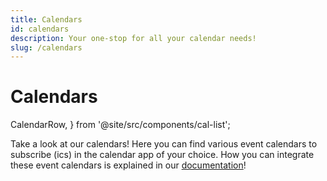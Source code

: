 ```yaml
---
title: Calendars
id: calendars
description: Your one-stop for all your calendar needs!
slug: /calendars
---
```


# Calendars

  CalendarRow,
} from '@site/src/components/cal-list';

Take a look at our calendars! Here you can find various event calendars to subscribe (ics) in the calendar app of your choice.
How you can integrate these event calendars is explained in our [documentation](./docs/intro)!

<CalendarRow />
